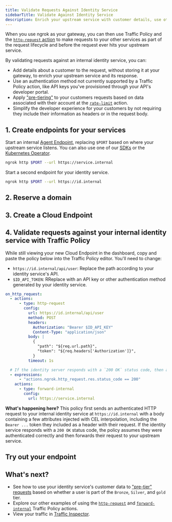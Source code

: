 ```yaml
---
title: Validate Requests Against Identity Service
sidebarTitle: Validate Against Identity Service
description: Enrich your upstream service with customer details, use other authentication methods, and simplify developer experience by adding identity logic to your gateway through an HTTP request.
---
```





When you use ngrok as your gateway, you can then use Traffic Policy and the [`http-request` action](/traffic-policy/actions/http-request) to make requests to your other services as part of the request lifecycle and before the request ever hits your upstream service.

By validating requests against an internal identity service, you can:

- Add details about a customer to the request, without storing it at your gateway, to enrich your upstream service and its response.
- Use an authentication method not currently supported by a Traffic Policy action, like API keys you've provisioned through your API's developer portal.
- Apply ["pre-tiering"](/traffic-policy/actions/rate-limit) to your customers requests based on data associated with their account at the [`rate-limit`](/traffic-policy/actions/rate-limit) action.
- Simplify the developer experience for your customers by not requiring they include their information as headers or in the request body.

## 1. Create endpoints for your services

Start an internal [Agent Endpoint](/universal-gateway/agent-endpoints/), replacing `$PORT` based on where your upstream service listens.
You can also use one of our [SDKs](/agent-sdks) or the [Kubernetes Operator](/k8s).

```bash
ngrok http $PORT --url https://service.internal
```

Start a second endpoint for your identity service.

```bash
ngrok http $PORT --url https://id.internal
```

## 2. Reserve a domain

<ReserveDomain />

## 3. Create a Cloud Endpoint

<CloudEndpoint />

## 4. Validate requests against your internal identity service with Traffic Policy

While still viewing your new Cloud Endpoint in the dashboard, copy and paste the policy below into the Traffic Policy editor.
You'll need to change:

- `https://id.internal/api/user`: Replace the path according to your identity service's API.
- `$ID_API_TOKEN`: RReplace with an API key or other authentication method generated by your identity service.

```yaml
on_http_request:
  - actions:
      - type: http-request
        config:
          url: https://id.internal/api/user
          method: POST
          headers:
            Authorization: "Bearer $ID_API_KEY"
            Content-Type: "application/json"
          body: |
            {
              "path": "${req.url.path}",
              "token": "${req.headers['Authorization']}",
            }
          timeout: 1s

  # If the identity server responds with a `200 OK` status code, then assume the user is authenticated and their request should continue
  - expressions:
      - "actions.ngrok.http_request.res.status_code == 200"
    actions:
      - type: forward-internal
        config:
          url: https://service.internal


```

**What's happening here?**
This policy first sends an authenticated HTTP request to your internal identity service at `https://id.internal` with a body containing a few attributes injected with CEL interpolation, including the `Bearer ...` token they included as a header with their request.
If the identity service responds with a `200 OK` status code, the policy assumes they were authenticated correctly and then forwards their request to your upstream service.

## Try out your endpoint

<TryOut />

## What's next?

- See how to use your identity service's customer data to ["pre-tier" requests](/universal-gateway/examples/pre-tier-requests) based on whether a user is part of the `Bronze`, `Silver`, and `gold` tier.
- Explore our other examples of using the [`http-request`](/traffic-policy/actions/http-request/#examples) and [`forward-internal`](/traffic-policy/actions/forward-internal/#examples) Traffic Policy actions.
- View your traffic in [Traffic Inspector](https://dashboard.ngrok.com/traffic-inspector).

